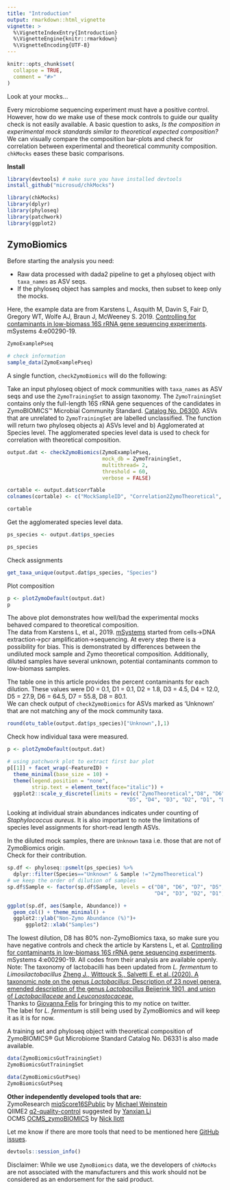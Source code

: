 ```yaml
---
title: "Introduction"
output: rmarkdown::html_vignette
vignette: >
  %\VignetteIndexEntry{Introduction}
  %\VignetteEngine{knitr::rmarkdown}
  %\VignetteEncoding{UTF-8}
---
```


```r
knitr::opts_chunk$set(
  collapse = TRUE,
  comment = "#>"
)
```

Look at your mocks... 

Every microbiome sequencing experiment must have a positive control. However, how do we make use of these mock controls to guide our quality check is not easily available. A basic question to asks, _Is the composition in experimental mock standards similar to theoretical expected composition?_    
We can visually compare the composition bar-plots and check for correlation between experimental and theoretical community composition.  
`chkMocks` eases these basic comparisons.  

**Install** 
```r

library(devtools) # make sure you have installed devtools
install_github("microsud/chkMocks")

```


```r
library(chkMocks)
library(dplyr)
library(phyloseq)
library(patchwork)
library(ggplot2)
```

## ZymoBiomics     
Before starting the analysis you need:  

* Raw data processed with dada2 pipeline to get a phyloseq object with `taxa_names` as ASV seqs.     
* If the phyloseq object has samples and mocks, then subset to keep only the mocks.  

Here, the example data are from Karstens L, Asquith M, Davin S, Fair D, Gregory WT, Wolfe AJ, Braun J, McWeeney S. 2019. [Controlling for contaminants in low-biomass 16S rRNA gene sequencing experiments](https://doi.org/10.1128/mSystems.00290-19). mSystems 4:e00290-19.  

```r

ZymoExamplePseq

```

```r
# check information
sample_data(ZymoExamplePseq)
```


A single function, `checkZymoBiomics` will do the following:  

Take an input phyloseq object of mock communities with `taxa_names` as ASV seqs and use the `ZymoTrainingSet` to assign taxonomy. The `ZymoTrainingSet` contains only the full-length 16S rRNA gene sequences of the candidates in ZymoBIOMICS™ Microbial Community Standard. [Catalog No. D6300](https://files.zymoresearch.com/protocols/_d6300_zymobiomics_microbial_community_standard.pdf). 
ASVs that are unrelated to `ZymoTrainingSet` are labelled unclassified. The function will return two phyloseq objects a) ASVs level and b) Agglomerated at Species level. The agglomerated species level data is used to check for correlation with theoretical composition.    

```r
output.dat <- checkZymoBiomics(ZymoExamplePseq,
                               mock_db = ZymoTrainingSet,
                               multithread= 2,
                               threshold = 60,
                               verbose = FALSE)

cortable <- output.dat$corrTable
colnames(cortable) <- c("MockSampleID", "Correlation2ZymoTheoretical", "MockSampleID_2" )

cortable
```


Get the agglomerated species level data.
```r
ps_species <- output.dat$ps_species

ps_species
```

Check assignments
```r

get_taxa_unique(output.dat$ps_species, "Species")

```

Plot composition  
```r

p <- plotZymoDefault(output.dat)
p

```

The above plot demonstrates how well/bad the experimental mocks behaved compared to theoretical composition.  
The data from Karstens L, et al., 2019. [mSystems](https://doi.org/10.1128/mSystems.00290-19) started from cells->DNA extraction->pcr amplification->sequencing. At every step there is a possibility for bias. This is demonstrated by differences between the undiluted mock sample and Zymo theoretical composition. Additionally, diluted samples have several unknown, potential contaminants common to low-biomass samples.    

The table one in this article provides the percent contaminants for each dilution. These values were D0 = 0.1, D1 = 0.1, D2 = 1.8, D3 = 4.5, D4 = 12.0, D5 = 27.9, D6 = 64.5, D7 = 55.8, D8 = 80.1.  
We can check output of `checkZymoBiomics` for ASVs marked as 'Unknown' that are not matching any of the mock community taxa.  

```r
round(otu_table(output.dat$ps_species)["Unknown",],1)
```


Check how individual taxa were measured.  
```r

p <- plotZymoDefault(output.dat)

# using patchwork plot to extract first bar plot
p[[1]] + facet_wrap(~FeatureID) + 
  theme_minimal(base_size = 10) + 
  theme(legend.position = "none",
        strip.text = element_text(face="italic")) +
  ggplot2::scale_y_discrete(limits = rev(c("ZymoTheoretical","D8", "D6", "D7", 
                                       "D5", "D4", "D3", "D2", "D1", "D0")))

```

Looking at individual strain abundances indicates under counting of _Staphylococcus aureus_. It is also important to note the limitations of species level assignments for short-read length ASVs.  

In the diluted mock samples, there are `Unknown` taxa i.e. those that are not of ZymoBiomics origin.  
Check for their contribution.  
```r
sp.df <- phyloseq::psmelt(ps_species) %>%
  dplyr::filter(Species=="Unknown" & Sample !="ZymoTheoretical")
# we keep the order of dilution of samples 
sp.df$Sample <- factor(sp.df$Sample, levels = c("D8", "D6", "D7", "D5", 
                                                "D4", "D3", "D2", "D1", "D0"))

ggplot(sp.df, aes(Sample, Abundance)) + 
  geom_col() + theme_minimal() +
  ggplot2::ylab("Non-Zymo Abundance (%)")+
      ggplot2::xlab("Samples") 

```
The lowest dilution, D8 has 80% non-ZymoBiomics taxa, so make sure you have negative controls and check the article by Karstens L, et al. [Controlling for contaminants in low-biomass 16S rRNA gene sequencing experiments](https://doi.org/10.1128/mSystems.00290-19). mSystems 4:e00290-19. All codes from their analysis are available openly.   
Note: The taxonomy of lactobacilli has been updated from _L. fermentum_ to _Limosilactobacillus_  [Zheng J., Wittouck S., Salvetti E. et al.,(2020). A taxonomic note on the genus _Lactobacillus_: Description of 23 novel genera, emended description of the genus _Lactobacillus_ Beijerink 1901, and union of _Lactobacillaceae_ and _Leuconostocaceae_.](https://doi.org/10.1099/ijsem.0.004107)   
Thanks to [Giovanna Felis](https://twitter.com/FelisGiovanna) for bringing this to my notice on twitter.  
The label for _L. fermentum_ is still being used by ZymoBiomics and will keep it as it is for now.  

A training set and phyloseq object with theoretical composition of ZymoBIOMICS® Gut Microbiome Standard Catalog No. D6331 is also made available.  

```r
data(ZymoBiomicsGutTrainingSet)
ZymoBiomicsGutTrainingSet
```

```r
data(ZymoBiomicsGutPseq)
ZymoBiomicsGutPseq
```


**Other independently developed tools that are:**     
ZymoResearch [miqScore16SPublic](https://github.com/Zymo-Research/miqScore16SPublic) by [Michael Weinstein](https://twitter.com/bionomicon)   
QIIME2 [q2-quality-control](https://github.com/qiime2/q2-quality-control) suggested by [Yanxian Li](https://twitter.com/li_yanxian)   
OCMS [OCMS_zymoBIOMICS](https://github.com/OxfordCMS/OCMS_zymoBIOMICS) by [Nick Ilott](https://twitter.com/IlottNick)   

Let me know if there are more tools that need to be mentioned here [GitHub issues](https://github.com/microsud/chkMocks/issues).  


```r
devtools::session_info()
```

Disclaimer: While we use `ZymoBiomics` data, we the developers of `chkMocks` are not associated with the manufacturers and this work should not be considered as an endorsement for the said product.    
